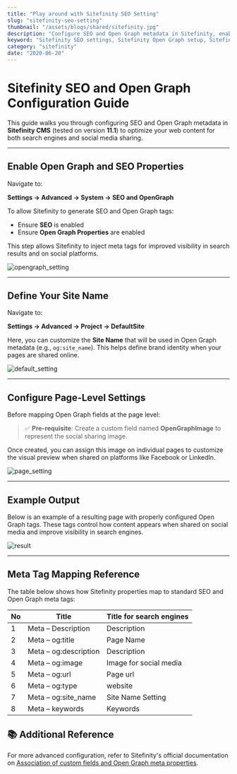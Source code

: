 ```yaml
---
title: "Play around with Sitefinity SEO Setting"
slug: "sitefinity-seo-setting"
thumbnail: "/assets/blogs/shared/sitefinity.jpg"
description: "Configure SEO and Open Graph metadata in Sitefinity, enable social sharing image and meta tags"
keyword: "Sitefinity SEO settings, Sitefinity Open Graph setup, Sitefinity meta tag mapping, Sitefinity CMS SEO best practices, improve Sitefinity page visibility, Sitefinity custom Open Graph field"
category: "sitefinity"
date: "2020-06-20"
---
```


# Sitefinity SEO and Open Graph Configuration Guide

This guide walks you through configuring SEO and Open Graph metadata in **Sitefinity CMS** (tested on version **11.1**) to optimize your web content for both search engines and social media sharing.

---

## Enable Open Graph and SEO Properties

Navigate to:

**Settings → Advanced → System → SEO and OpenGraph**

To allow Sitefinity to generate SEO and Open Graph tags:

- Ensure **SEO** is enabled
- Ensure **Open Graph Properties** are enabled

This step allows Sitefinity to inject meta tags for improved visibility in search results and on social platforms.

![opengraph_setting](/assets/blogs/sitefinity-seo-setting/opengraph_setting.png)

---

## Define Your Site Name

Navigate to:

**Settings → Advanced → Project → DefaultSite**

Here, you can customize the **Site Name** that will be used in Open Graph metadata (e.g., `og:site_name`). This helps define brand identity when your pages are shared online.

![default_setting](/assets/blogs/sitefinity-seo-setting/defaultsite_setting.png)

---

## Configure Page-Level Settings

Before mapping Open Graph fields at the page level:

> ✅ **Pre-requisite**: Create a custom field named **OpenGraphImage** to represent the social sharing image.

Once created, you can assign this image on individual pages to customize the visual preview when shared on platforms like Facebook or LinkedIn.

![page_setting](/assets/blogs/sitefinity-seo-setting/page_setting.png)

---

## Example Output

Below is an example of a resulting page with properly configured Open Graph tags. These tags control how content appears when shared on social media and improve visibility in search engines.

![result](/assets/blogs/sitefinity-seo-setting/result.png)

---

## Meta Tag Mapping Reference

The table below shows how Sitefinity properties map to standard SEO and Open Graph meta tags:

<table className="table table-bordered mb-4">
    <thead>
        <tr>
            <th>No</th>
            <th>Title</th>
            <th>Title for search engines</th>
        </tr>
    </thead>
    <tbody>
        <tr>
            <td>1</td>
            <td>Meta – Description</td>
            <td>Description</td>
        </tr>
        <tr>
            <td>2</td>
            <td>Meta – og:title</td>
            <td>Page Name</td>
        </tr>
        <tr>
            <td>3</td>
            <td>Meta – og:description</td>
            <td>Description</td>
        </tr>
        <tr>
            <td>4</td>
            <td>Meta – og:image</td>
            <td>Image for social media</td>
        </tr>
        <tr>
            <td>5</td>
            <td>Meta – og:url</td>
            <td>Page url</td>
        </tr>
        <tr>
            <td>6</td>
            <td>Meta – og:type</td>
            <td>website</td>
        </tr>
        <tr>
            <td>7</td>
            <td>Meta – og:site_name</td>
            <td>Site Name Setting</td>
        </tr>
        <tr>
            <td>8</td>
            <td>Meta – keywords</td>
            <td>Keywords</td>
        </tr>
    </tbody>
</table>


## 📚 Additional Reference

For more advanced configuration, refer to Sitefinity's official documentation on [Association of custom fields and Open Graph meta properties](https://www.progress.com/documentation/sitefinity-cms/association-of-custom-fields-and-open-graph-meta-properties).